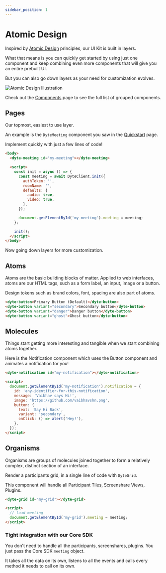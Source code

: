 ```yaml
---
sidebar_position: 1
---
```


# Atomic Design

Inspired by [Atomic Design](https://bradfrost.com/blog/post/atomic-web-design/) principles, our UI Kit is built in layers.

What that means is you can quickly get started by using just one component and
keep combining even more components that will give you an entire prebuilt UI.

But you can also go down layers as your need for customization evolves.

![Atomic Design Illustration](/static/ui-kit/1.x.x/atomic-design.svg)

Check out the [Components](../components/) page to see the full list of grouped
components.

## Pages

Our topmost, easiest to use layer.

An example is the `DyteMeeting` component you saw in the
[Quickstart](/react-ui-kit/) page.

Implement quickly with just a few lines of code!

```html
<body>
  <dyte-meeting id="my-meeting"></dyte-meeting>

  <script>
    const init = async () => {
      const meeting = await DyteClient.init({
        authToken: '',
        roomName: '',
        defaults: {
          audio: true,
          video: true,
        },
      });

      document.getElementById('my-meeting').meeting = meeting;
    };

    init();
  </script>
</body>
```

Now going down layers for more customization.

## Atoms

Atoms are the basic building blocks of matter. Applied to web interfaces, atoms
are our HTML tags, such as a form label, an input, image or a button.

Design tokens such as brand colors, font, spacing are also part of atoms.

```html
<dyte-button>Primary Button (Default)</dyte-button>
<dyte-button variant="secondary">Secondary button</dyte-button>
<dyte-button variant="danger">Danger button</dyte-button>
<dyte-button variant="ghost">Ghost button</dyte-button>
```

## Molecules

Things start getting more interesting and tangible when we start combining atoms
together.

Here is the Notification component which uses the Button component and animates
a notification for you!

```html
<dyte-notification id="my-notification"></dyte-notification>

<script>
  document.getElementById('my-notification').notification = {
    id: 'any-identifier-for-this-notification',
    message: 'Vaibhav says Hi!',
    image: 'https://github.com/vaibhavshn.png',
    button: {
      text: 'Say Hi Back',
      variant: 'secondary',
      onClick: () => alert('Hey!'),
    },
  });
</script>
```

## Organisms

Organisms are groups of molecules joined together to form a relatively complex,
distinct section of an interface.

Render a participants grid, in a single line of code with `DyteGrid`.

This component will handle all Participant Tiles, Screenshare Views, Plugins.

```html
<dyte-grid id="my-grid"></dyte-grid>

<script>
  // load meeting
  document.getElementById('my-grid').meeting = meeting;
</script>
```

### Tight integration with our Core SDK

You don't need to handle all the participants, screenshares, plugins. You just
pass the Core SDK `meeting` object.

It takes all the data on its own, listens to all the events and calls every
method it needs to call on its own.
